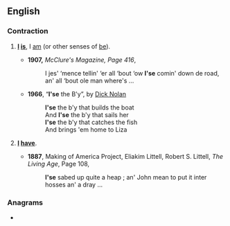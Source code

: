 {{also|ise|Ise|ISE|I'se|iśe|işe|iṣe|iṣẹ|ise-|-ise}}
==English==

===Contraction===
{{en-cont}}

# {{lb|en|nonstandard}} {{n-g|Contraction of}} '''[[I]] [[is]]''', {{n-g|meaning}} I [[am]] (or other senses of [[be]]).
#* '''1907,''' ''McClure's Magazine, Page 416'',
#*: I jes' ‘mence tellin' ‘er all ‘bout ‘ow '''I'se''' comin' down de road, an' all ‘bout ole man where's ...
#* '''1966''', “'''I'se''' the B'y”, by [[w:Dick Nolan|Dick Nolan]]
#*: '''I'se''' the b'y that builds the boat
#*: And '''I'se''' the b'y that sails her
#*: '''I'se''' the b'y that catches the fish
#*: And brings 'em home to Liza
# {{lb|en|nonstandard}} {{n-g|Contraction meaning}} '''[[I]] [[have]]'''.
#* '''1887''', Making of America Project, Eliakim Littell, Robert S. Littell, ''The Living Age'', Page 108,
#*: '''I'se''' sabed up quite a heap ; an' John mean to put it inter hosses an' a dray ...

===Anagrams===
* {{anagrams|en|a=eis|-ies|-sie|EIS|EIs|ESI|ies|sei|sie}}